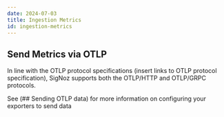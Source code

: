 ```yaml
---
date: 2024-07-03
title: Ingestion Metrics
id: ingestion-metrics
---
```


## Send Metrics via OTLP

In line with the OTLP protocol specifications (insert links to OTLP protocol specification), SigNoz supports both the OTLP/HTTP and OTLP/GRPC protocols.

See (## Sending OTLP data) for more information on configuring your exporters to send data
